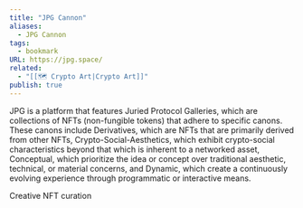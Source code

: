 ```yaml
---
title: "JPG Cannon"
aliases:
  - JPG Cannon
tags:
  - bookmark
URL: https://jpg.space/
related:
  - "[[🗺️ Crypto Art|Crypto Art]]"
publish: true
---
```




JPG is a platform that features Juried Protocol Galleries, which are collections of NFTs (non-fungible tokens) that adhere to specific canons. These canons include Derivatives, which are NFTs that are primarily derived from other NFTs, Crypto-Social-Aesthetics, which exhibit crypto-social characteristics beyond that which is inherent to a networked asset, Conceptual, which prioritize the idea or concept over traditional aesthetic, technical, or material concerns, and Dynamic, which create a continuously evolving experience through programmatic or interactive means.

Creative NFT curation
